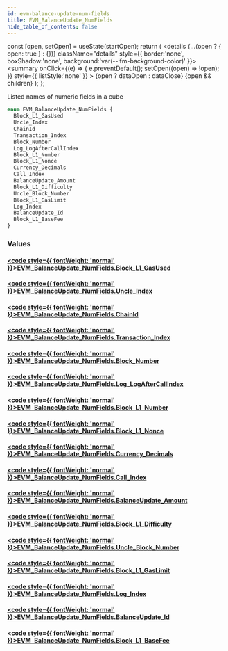 ```yaml
---
id: evm-balance-update-num-fields
title: EVM_BalanceUpdate_NumFields
hide_table_of_contents: false
---
```







  const [open, setOpen] = useState(startOpen);
  return (
    <details {...(open ? { open: true } : {})} className="details" style={{ border:'none', boxShadow:'none', background:'var(--ifm-background-color)' }}>
      <summary
        onClick={(e) => {
          e.preventDefault();
          setOpen((open) => !open);
        }}
        style={{ listStyle:'none' }}
      >
      {open ? dataOpen : dataClose}
      </summary>
      {open && children}
    </details>
  );
};




Listed names of numeric fields in a cube


```graphql
enum EVM_BalanceUpdate_NumFields {
  Block_L1_GasUsed
  Uncle_Index
  ChainId
  Transaction_Index
  Block_Number
  Log_LogAfterCallIndex
  Block_L1_Number
  Block_L1_Nonce
  Currency_Decimals
  Call_Index
  BalanceUpdate_Amount
  Block_L1_Difficulty
  Uncle_Block_Number
  Block_L1_GasLimit
  Log_Index
  BalanceUpdate_Id
  Block_L1_BaseFee
}
```




### Values

#### [<code style={{ fontWeight: 'normal' }}>EVM_BalanceUpdate_NumFields.<b>Block_L1_GasUsed</b></code>](#) 
> 
> 

#### [<code style={{ fontWeight: 'normal' }}>EVM_BalanceUpdate_NumFields.<b>Uncle_Index</b></code>](#) 
> 
> 

#### [<code style={{ fontWeight: 'normal' }}>EVM_BalanceUpdate_NumFields.<b>ChainId</b></code>](#) 
> 
> 

#### [<code style={{ fontWeight: 'normal' }}>EVM_BalanceUpdate_NumFields.<b>Transaction_Index</b></code>](#) 
> 
> 

#### [<code style={{ fontWeight: 'normal' }}>EVM_BalanceUpdate_NumFields.<b>Block_Number</b></code>](#) 
> 
> 

#### [<code style={{ fontWeight: 'normal' }}>EVM_BalanceUpdate_NumFields.<b>Log_LogAfterCallIndex</b></code>](#) 
> 
> 

#### [<code style={{ fontWeight: 'normal' }}>EVM_BalanceUpdate_NumFields.<b>Block_L1_Number</b></code>](#) 
> 
> 

#### [<code style={{ fontWeight: 'normal' }}>EVM_BalanceUpdate_NumFields.<b>Block_L1_Nonce</b></code>](#) 
> 
> 

#### [<code style={{ fontWeight: 'normal' }}>EVM_BalanceUpdate_NumFields.<b>Currency_Decimals</b></code>](#) 
> 
> 

#### [<code style={{ fontWeight: 'normal' }}>EVM_BalanceUpdate_NumFields.<b>Call_Index</b></code>](#) 
> 
> 

#### [<code style={{ fontWeight: 'normal' }}>EVM_BalanceUpdate_NumFields.<b>BalanceUpdate_Amount</b></code>](#) 
> 
> 

#### [<code style={{ fontWeight: 'normal' }}>EVM_BalanceUpdate_NumFields.<b>Block_L1_Difficulty</b></code>](#) 
> 
> 

#### [<code style={{ fontWeight: 'normal' }}>EVM_BalanceUpdate_NumFields.<b>Uncle_Block_Number</b></code>](#) 
> 
> 

#### [<code style={{ fontWeight: 'normal' }}>EVM_BalanceUpdate_NumFields.<b>Block_L1_GasLimit</b></code>](#) 
> 
> 

#### [<code style={{ fontWeight: 'normal' }}>EVM_BalanceUpdate_NumFields.<b>Log_Index</b></code>](#) 
> 
> 

#### [<code style={{ fontWeight: 'normal' }}>EVM_BalanceUpdate_NumFields.<b>BalanceUpdate_Id</b></code>](#) 
> 
> 

#### [<code style={{ fontWeight: 'normal' }}>EVM_BalanceUpdate_NumFields.<b>Block_L1_BaseFee</b></code>](#) 
> 
> 



